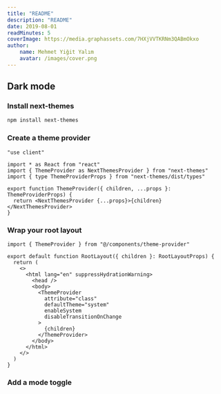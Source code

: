 ```yaml
---
title: "README"
description: "README"
date: 2019-08-01
readMinutes: 5
coverImage: https://media.graphassets.com/7HXjVVTKRNm3QABmOkxo
author:
    name: Mehmet Yiğit Yalım
    avatar: /images/cover.png
---
```




## Dark mode

### Install next-themes


```bash
npm install next-themes
```

### Create a theme provider

```tsx
"use client"

import * as React from "react"
import { ThemeProvider as NextThemesProvider } from "next-themes"
import { type ThemeProviderProps } from "next-themes/dist/types"

export function ThemeProvider({ children, ...props }: ThemeProviderProps) {
  return <NextThemesProvider {...props}>{children}</NextThemesProvider>
}
```

### Wrap your root layout


```tsx
import { ThemeProvider } from "@/components/theme-provider"

export default function RootLayout({ children }: RootLayoutProps) {
  return (
    <>
      <html lang="en" suppressHydrationWarning>
        <head />
        <body>
          <ThemeProvider
            attribute="class"
            defaultTheme="system"
            enableSystem
            disableTransitionOnChange
          >
            {children}
          </ThemeProvider>
        </body>
      </html>
    </>
  )
}
```

### Add a mode toggle
